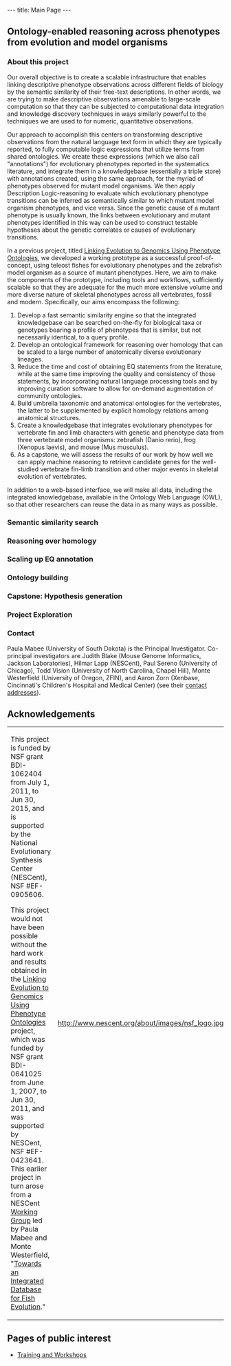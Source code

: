---
title: Main Page
---

{{EventBox1|
* '''Try the Beta version of the [http://kb.phenoscape.org Phenoscape Knowledgebase].'''  Development is very much in progress, and your feedback is welcome!
* Check out the latest news on the [http://blog.phenoscape.org/ Phenoscape blog], including the latest changes to PATO, a new bridging Vertebrate Anatomy Ontology, and the launch of a new Phenotype Ontology Research Coordination Network.}}


== Ontology-enabled reasoning across phenotypes from evolution and model organisms ==

=== About this project ===

Our overall objective is to create a scalable infrastructure that enables linking descriptive phenotype observations across different fields of biology by the semantic similarity of their free-text descriptions.  In other words, we are trying to make descriptive observations amenable to large-scale computation so that they can be subjected to computational data integration and knowledge discovery techniques in ways similarly powerful to the techniques we are used to for numeric, quantitative observations.

Our approach to accomplish this centers on transforming descriptive observations from the natural language text form in which they are typically reported, to fully computable logic expressions that utilize terms from shared ontologies. We create these expressions (which we also call "annotations") for evolutionary phenotypes reported in the systematics literature, and integrate them in a knowledgebase (essentially a triple store) with annotations created, using the same approach, for the myriad of phenotypes observed for mutant model organisms.  We then apply Description Logic-reasoning to evaluate which evolutionary phenotype transitions can be inferred as semantically similar to which mutant model organism phenotypes, and vice versa.  Since the genetic cause of a mutant phenotype is usually known, the links between evolutionary and mutant phenotypes identified in this way can be used to construct testable hypotheses about the genetic correlates or causes of evolutionary transitions.

In a previous project, titled [[Linking Evolution to Genomics Using Phenotype Ontologies]], we developed a working prototype as a successful proof-of-concept, using teleost fishes for evolutionary phenotypes and the zebrafish model organism as a source of mutant phenotypes. Here, we aim to make the components of the prototype, including tools and workflows, sufficiently scalable so that they are adequate for the much more extensive volume and more diverse nature of skeletal phenotypes across all vertebrates, fossil and modern.  Specifically, our aims encompass the following:
# Develop a fast semantic similarity engine so that the integrated knowledgebase can be searched on-the-fly for biological taxa or genotypes bearing a profile of phenotypes that is similar, but not necessarily identical, to a query profile.
# Develop an ontological framework for reasoning over homology that can be scaled to a large number of anatomically diverse evolutionary lineages.
# Reduce the time and cost of obtaining EQ statements from the literature, while at the same time improving the quality and  consistency of those statements, by incorporating natural language processing tools and by improving curation software to allow for on-demand augmentation of community ontologies.
# Build umbrella taxonomic and anatomical ontologies for the vertebrates, the latter to be supplemented by explicit homology relations among anatomical structures.
# Create a knowledgebase that integrates evolutionary phenotypes for vertebrate fin and limb characters with genetic and phenotype data from three vertebrate model organisms: zebrafish (Danio rerio), frog (Xenopus laevis), and mouse (Mus musculus).
# As a capstone, we will assess the results of our work by how well we can apply machine reasoning to retrieve candidate genes for the well-studied vertebrate fin-limb transition and other major events in skeletal evolution of vertebrates.
In addition to a web-based interface, we will make all data, including the integrated knowledgebase, available in the Ontology Web Language (OWL), so that other researchers can reuse the data in as many ways as possible.

=== Semantic similarity search ===

=== Reasoning over homology ===

=== Scaling up EQ annotation ===

=== Ontology building ===

=== Capstone: Hypothesis generation ===

=== Project Exploration ===

=== Contact ===

Paula Mabee (University of South Dakota) is the Principal Investigator. Co-principal investigators are Judith Blake (Mouse Genome Informatics, Jackson Laboratories), Hilmar Lapp (NESCent), Paul Sereno (University of Chicago), Todd Vision (University of North Carolina, Chapel Hill), Monte Westerfield (University of Oregon, ZFIN), and Aaron Zorn (Xenbase, Cincinnati's Children's Hospital and Medical Center) (see their [[Contact| contact addresses]]).

== Acknowledgements ==

{|
|-
| This project is funded by NSF grant BDI<nowiki>-</nowiki>1062404 from July 1, 2011, to Jun 30, 2015, and is supported by the National Evolutionary Synthesis Center (NESCent), NSF #EF-0905606.

This project would not have been possible without the hard work and results obtained in the [[Linking Evolution to Genomics Using Phenotype Ontologies]] project, which was funded by NSF grant BDI<nowiki>-</nowiki>0641025 from June 1, 2007, to Jun 30, 2011, and was supported by NESCent, NSF #EF-0423641. This earlier project in turn arose from a NESCent <span class="plainlinks">[http://www.nescent.org/science/workinggroup.php Working Group]</span> led by Paula Mabee and Monte Westerfield, "[[Fish Evolution Working Group|Towards an Integrated Database for Fish Evolution]]."
| http://www.nescent.org/about/images/nsf_logo.jpg
|}

==Pages of public interest==

* [[Training and Workshops]]